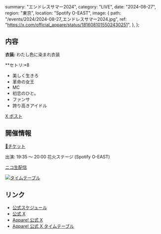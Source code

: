   summary: "エンドレスサマー2024",
  category: "LIVE",
  date: "2024-08-27",
  region: "東京",
  location: "Spotify O-EAST",
  image: {
    path: "/events/2024/2024-08-27_エンドレスサマー2024.jpg",
    ref: "https://x.com/official_appare/status/1816081015502430251",
  },
};

## 内容

**衣装:** わたし色に染まれ衣装

**セトリ:*8

- 美しく生きろ
- 革命の女王
- MC
- 初恋のひと。
- ファンサ
- 誇り高きアイドル

[X ポスト](https://x.com/Mikuru_hositani/status/1828391793953759442)

## 開催情報

[🎫チケット](https://ticketdive.com/event/heroinessummer2024)

出演: 19:35 ～ 20:00 花火ステージ (Spotify O-EAST)

[ニコ生配信](https://live.nicovideo.jp/watch/lv345611141)

[<img src="/events/2024/2024-08-27_エンドレスサマー2024_タイムテーブル.jpg" alt="タイムテーブル" />](/events/2024/2024-08-27_エンドレスサマー2024_タイムテーブル.jpg)

## リンク

* [公式スケジュール](https://takanenonadeshiko.jp/events/event/エンドレスサマー2024/)
* [公式 X](https://x.com/takanenofficial/status/1817417447747543043)
* [Appare! 公式 X](https://x.com/official_appare/status/1816081015502430251)
* [Appare! 公式 X タイムテーブル](https://x.com/official_appare/status/1825867137715786161)
